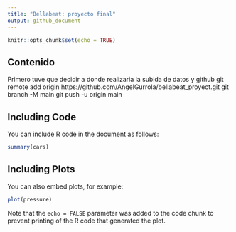 ```yaml
---
title: "Bellabeat: proyecto final"
output: github_document
---
```


```r
knitr::opts_chunk$set(echo = TRUE)
```

## Contenido

Primero tuve que decidir a donde realizaria la subida de datos y github
git remote add origin https://github.com/AngelGurrola/bellabeat_proyect.git
git branch -M main
git push -u origin main

## Including Code

You can include R code in the document as follows:

```r
summary(cars)
```

## Including Plots

You can also embed plots, for example:

```r
plot(pressure)
```

Note that the `echo = FALSE` parameter was added to the code chunk to prevent printing of the R code that generated the plot.
